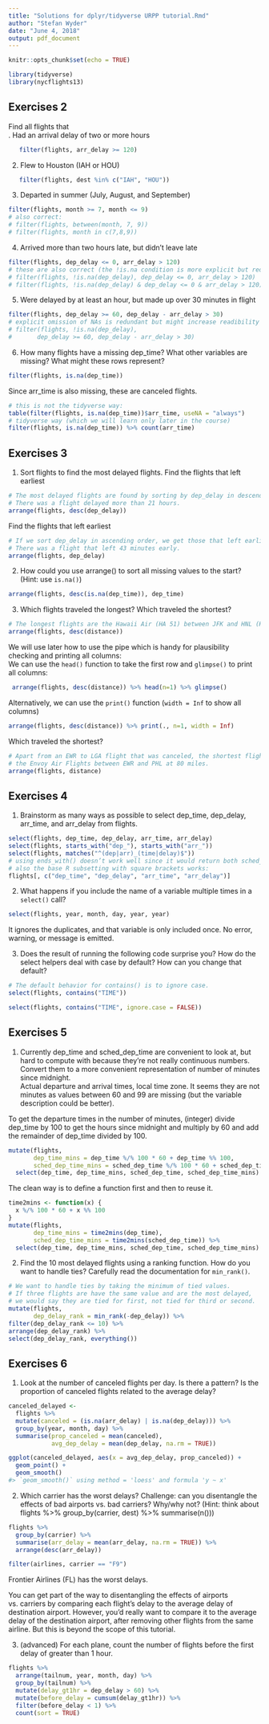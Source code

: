 ```yaml
---
title: "Solutions for dplyr/tidyverse URPP tutorial.Rmd"
author: "Stefan Wyder"
date: "June 4, 2018"
output: pdf_document
---
```


```r
knitr::opts_chunk$set(echo = TRUE)
```

```r
library(tidyverse)
library(nycflights13)
```


## Exercises 2

Find all flights that  
\leavevmode \newline
1. Had an arrival delay of two or more hours  
```r
   filter(flights, arr_delay >= 120)  
```

2. Flew to Houston (IAH or HOU)  
```r
   filter(flights, dest %in% c("IAH", "HOU")) 
```   

3. Departed in summer (July, August, and September)  
```r
filter(flights, month >= 7, month <= 9)
# also correct:
# filter(flights, between(month, 7, 9))
# filter(flights, month in c(7,8,9))
```

4. Arrived more than two hours late, but didn’t leave late  
```r
filter(flights, dep_delay <= 0, arr_delay > 120)
# these are also correct (the !is.na condition is more explicit but redundant):
# filter(flights, !is.na(dep_delay), dep_delay <= 0, arr_delay > 120)
# filter(flights, !is.na(dep_delay) & dep_delay <= 0 & arr_delay > 120)
```

5. Were delayed by at least an hour, but made up over 30 minutes in flight  
```r
filter(flights, dep_delay >= 60, dep_delay - arr_delay > 30)
# explicit omission of NAs is redundant but might increase readibility
# filter(flights, !is.na(dep_delay),
#       dep_delay >= 60, dep_delay - arr_delay > 30)
```
  
6. How many flights have a missing dep_time? What other variables are missing? What might these rows represent? 
```r
filter(flights, is.na(dep_time))
```
Since arr_time is also missing, these are canceled flights.

```r
# this is not the tidyverse way:
table(filter(flights, is.na(dep_time))$arr_time, useNA = "always")
# tidyverse way (which we will learn only later in the course)
filter(flights, is.na(dep_time)) %>% count(arr_time)
```


## Exercises 3

1. Sort flights to find the most delayed flights. Find the flights that left earliest
```r
# The most delayed flights are found by sorting by dep_delay in descending order. 
# There was a flight delayed more than 21 hours.
arrange(flights, desc(dep_delay))
```

Find the flights that left earliest
```r
# If we sort dep_delay in ascending order, we get those that left earliest.
# There was a flight that left 43 minutes early.
arrange(flights, dep_delay)
```

2. How could you use arrange() to sort all missing values to the start? (Hint: use `is.na()`)
```r
arrange(flights, desc(is.na(dep_time)), dep_time)
```

3. Which flights traveled the longest? Which traveled the shortest?
```r
# The longest flights are the Hawaii Air (HA 51) between JFK and HNL (Honolulu) at 4,983 miles.
arrange(flights, desc(distance))
```

We will use later how to use the pipe which is handy for plausibility checking and printing all columns:   
We can use the `head()` function to take the first row and `glimpse()` to print all columns:
```r
 arrange(flights, desc(distance)) %>% head(n=1) %>% glimpse()
```

Alternatively, we can use the `print()` function (`width = Inf` to show all columns)
```r
arrange(flights, desc(distance)) %>% print(., n=1, width = Inf)
```

Which traveled the shortest?
```r
# Apart from an EWR to LGA flight that was canceled, the shortest flights are 
# the Envoy Air Flights between EWR and PHL at 80 miles.
arrange(flights, distance)
```


## Exercises 4

1. Brainstorm as many ways as possible to select dep_time, dep_delay, arr_time, and arr_delay from flights.  
```r
select(flights, dep_time, dep_delay, arr_time, arr_delay)
select(flights, starts_with("dep_"), starts_with("arr_"))
select(flights, matches("^(dep|arr)_(time|delay)$"))
# using ends_with() doesn’t work well since it would return both sched_arr_time and sched_dep_time.
# also the base R subsetting with square brackets works:
flights[, c("dep_time", "dep_delay", "arr_time", "arr_delay")]
```

2. What happens if you include the name of a variable multiple times in a `select()` call?

```r
select(flights, year, month, day, year, year)
```
It ignores the duplicates, and that variable is only included once. No error, warning, or message is emitted.


3. Does the result of running the following code surprise you? How do the select helpers deal with case by default? How can you change that default?
```r
# The default behavior for contains() is to ignore case.
select(flights, contains("TIME"))
```

```r
select(flights, contains("TIME", ignore.case = FALSE))
```


## Exercises 5

1. Currently dep_time and sched_dep_time are convenient to look at, but hard to compute with because they’re not really continuous numbers. Convert them to a more convenient representation of number of minutes since midnight.  
\leavevmode \newline
Actual departure and arrival times, local time zone. It seems they are not minutes as values between 60 and 99 are missing (but the variable description could be better).

  To get the departure times in the number of minutes, (integer) divide dep_time by 100 to get the hours since midnight and multiply by 60 and add the remainder of dep_time divided by 100.  

```r
mutate(flights,
       dep_time_mins = dep_time %/% 100 * 60 + dep_time %% 100,
       sched_dep_time_mins = sched_dep_time %/% 100 * 60 + sched_dep_time %% 100) %>%
  select(dep_time, dep_time_mins, sched_dep_time, sched_dep_time_mins)
```

The clean way is to define a function first and then to reuse it.
```r
time2mins <- function(x) {
  x %/% 100 * 60 + x %% 100
}
mutate(flights,
       dep_time_mins = time2mins(dep_time),
       sched_dep_time_mins = time2mins(sched_dep_time)) %>%
  select(dep_time, dep_time_mins, sched_dep_time, sched_dep_time_mins)
```


2. Find the 10 most delayed flights using a ranking function. How do you want to handle ties? Carefully read the documentation for `min_rank()`.  
```r
# We want to handle ties by taking the minimum of tied values. 
# If three flights are have the same value and are the most delayed, 
# we would say they are tied for first, not tied for third or second.
mutate(flights,
       dep_delay_rank = min_rank(-dep_delay)) %>%
filter(dep_delay_rank <= 10) %>% 
arrange(dep_delay_rank) %>% 
select(dep_delay_rank, everything())  
```


## Exercises 6

1. Look at the number of canceled flights per day. Is there a pattern? Is the proportion of canceled flights related to the average delay?  

```r
canceled_delayed <-
  flights %>%
  mutate(canceled = (is.na(arr_delay) | is.na(dep_delay))) %>%
  group_by(year, month, day) %>%
  summarise(prop_canceled = mean(canceled),
            avg_dep_delay = mean(dep_delay, na.rm = TRUE))

ggplot(canceled_delayed, aes(x = avg_dep_delay, prop_canceled)) +
  geom_point() +
  geom_smooth()
#> `geom_smooth()` using method = 'loess' and formula 'y ~ x'
```

2. Which carrier has the worst delays? Challenge: can you disentangle the effects of bad airports vs. bad carriers? Why/why not? (Hint: think about flights %>% group_by(carrier, dest) %>% summarise(n()))  
```r
flights %>%
  group_by(carrier) %>%
  summarise(arr_delay = mean(arr_delay, na.rm = TRUE)) %>%
  arrange(desc(arr_delay))
```

```r
filter(airlines, carrier == "F9")
```
Frontier Airlines (FL) has the worst delays.  
  
  
You can get part of the way to disentangling the effects of airports vs. carriers by comparing each flight’s delay to the average delay of destination airport. However, you’d really want to compare it to the average delay of the destination airport, after removing other flights from the same airline. But this is beyond the scope of this tutorial.

3. (advanced) For each plane, count the number of flights before the first delay of greater than 1 hour.
```r
flights %>%
  arrange(tailnum, year, month, day) %>%
  group_by(tailnum) %>%
  mutate(delay_gt1hr = dep_delay > 60) %>%
  mutate(before_delay = cumsum(delay_gt1hr)) %>%
  filter(before_delay < 1) %>%
  count(sort = TRUE)
```




```r
```